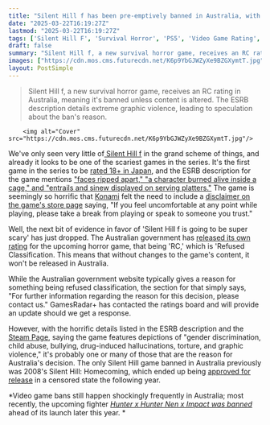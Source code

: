 ```yaml
---
title: "Silent Hill f has been pre-emptively banned in Australia, with no reason given for the 'refused classification' rating"
date: "2025-03-22T16:19:27Z"
lastmod: "2025-03-22T16:19:27Z"
tags: ['Silent Hill F', 'Survival Horror', 'PS5', 'Video Game Rating', 'Australia', 'Konami']
draft: false
summary: "Silent Hill f, a new survival horror game, receives an RC rating in Australia, meaning it's banned unless content is altered.  The ESRB description details extreme graphic violence, leading to speculation about the ban's reason."
images: ["https://cdn.mos.cms.futurecdn.net/K6p9YbGJWZyXe9BZGXymtT.jpg"]
layout: PostSimple
---
```

> Silent Hill f, a new survival horror game, receives an RC rating in Australia, meaning it's banned unless content is altered.  The ESRB description details extreme graphic violence, leading to speculation about the ban's reason.


        <img alt="Cover" src="https://cdn.mos.cms.futurecdn.net/K6p9YbGJWZyXe9BZGXymtT.jpg"/>
        
We've only seen very little of[ Silent Hill f](https://www.gamesradar.com/games/silent-hill/new-silent-hill-f-reveal-trailer-shows-some-of-the-freakiest-monsters-ive-ever-seen-in-the-25-year-old-survival-horror-series/) in the grand scheme of things, and already it looks to be one of the scariest games in the series. It's the first game in the series to be [rated 18+ in Japan](https://www.gamesradar.com/games/survival-horror/silent-hill-f-may-be-the-scariest-game-in-the-26-year-old-series-or-at-least-the-first-one-rated-18-in-japan/), and the ESRB description for the game mentions ["faces ripped apart," "a character burned alive inside a cage," and "entrails and sinew displayed on serving platters."](https://www.gamesradar.com/games/survival-horror/silent-hill-fs-esrb-rating-has-zero-chill-faces-ripped-apart-a-character-burned-alive-inside-a-cage-and-entrails-and-sinew-displayed-on-serving-platters/) The game is seemingly so horrific that [Konami](https://www.gamesradar.com/tag/konami/) felt the need to include a [disclaimer on the game's store page](https://www.gamesradar.com/games/silent-hill/silent-hill-f-disclaimer-is-even-making-a-horror-buff-like-me-shudder-if-you-feel-uncomfortable-at-any-point-while-playing-please-take-a-break/) saying, "If you feel uncomfortable at any point while playing, please take a break from playing or speak to someone you trust."

Well, the next bit of evidence in favor of 'Silent Hill f is going to be super scary' has just dropped. The Australian government has [released its own rating](https://www.classification.gov.au/titles/silent-hill-f) for the upcoming horror game, that being 'RC,' which is 'Refused Classification. This means that without changes to the game's content, it won't be released in Australia.

While the Australian government website typically gives a reason for something being refused classification, the section for that simply says, "For further information regarding the reason for this decision, please contact us." GamesRadar+ has contacted the ratings board and will provide an update should we get a response.

However, with the horrific details listed in the ESRB description and the [Steam Page](https://store.steampowered.com/app/2947440/SILENT_HILL_f/), saying the game features depictions of "gender discrimination, child abuse, bullying, drug-induced hallucinations, torture, and graphic violence," it's probably one or many of those that are the reason for Australia's decision. The only Silent Hill game banned in Australia previously was 2008's Silent Hill: Homecoming, which ended up being [approved for release](https://www.gamespot.com/articles/silent-hill-homecoming-unbanned-in-australia/1100-6202730/) in a censored state the following year.

*Video game bans still happen shockingly frequently in Australia; most recently, the upcoming fighter *[<em>Hunter x Hunter Nen x Impact was banned</em>](https://www.gamesradar.com/games/fighting/upcoming-hunter-x-hunter-anime-fighting-game-unexpectedly-banned-in-australia-with-no-reason-given-for-the-decision/)* ahead of its launch later this year. *
        
